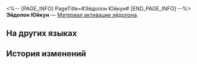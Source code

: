 <%-- [PAGE_INFO]
PageTitle=#Эйдолон Юйкун#
[END_PAGE_INFO] --%>
{{Предмет Инфобокс
|id          = 11207
|Изображение = Предмет Эйдолон Юйкун.png
|Тип         = Материал активации эйдолона
|Инвентарь   = 
|Редкость    = 4
|Эффект      = 
|Описание    = Материал для повышения уровня Эйдолона Юйкун.
}}
'''Эйдолон Юйкун''' — [[Материал активации эйдолона]].

==На других языках==
{{На других языках
|en   = Yukong's Eidolon
|zhs  = 【驭空】的星魂
|zht  = 【馭空】的星魂
|ja   = 「御空」の星魂
|ko   = [어공]의 성혼
|es   = Eidolon de Yukong
|fr   = Eidolon de Yukong
|ru   = Эйдолон Юйкун
|th   = Eidolon ของ Yukong
|vi   = Tinh Hồn Của Yukong
|de   = Yukongs Eidolon
|id   = Yukong's Eidolon
|pt   = Eidolon de Yukong
}}

==История изменений==
{{История изменений|3.5}}